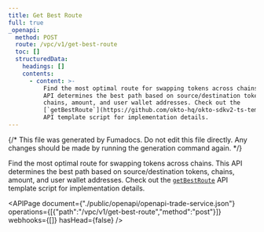 ```yaml
---
title: Get Best Route
full: true
_openapi:
  method: POST
  route: /vpc/v1/get-best-route
  toc: []
  structuredData:
    headings: []
    contents:
      - content: >-
          Find the most optimal route for swapping tokens across chains. This
          API determines the best path based on source/destination tokens,
          chains, amount, and user wallet addresses. Check out the
          [`getBestRoute`](https://github.com/okto-hq/okto-sdkv2-ts-template/blob/main/src/trade-service/index.ts)
          API template script for implementation details.
---
```


{/* This file was generated by Fumadocs. Do not edit this file directly. Any changes should be made by running the generation command again. */}

Find the most optimal route for swapping tokens across chains. This API determines the best path based on source/destination tokens, chains, amount, and user wallet addresses. Check out the [`getBestRoute`](https://github.com/okto-hq/okto-sdkv2-ts-template/blob/main/src/trade-service/index.ts) API template script for implementation details.

<APIPage document={"./public/openapi/openapi-trade-service.json"} operations={[{"path":"/vpc/v1/get-best-route","method":"post"}]} webhooks={[]} hasHead={false} />